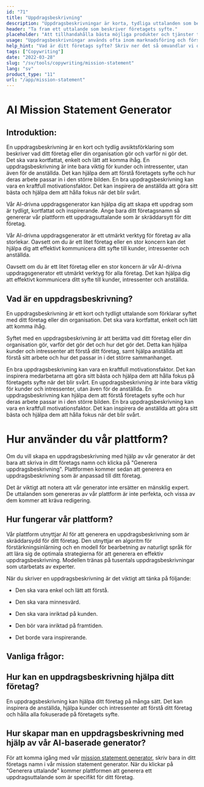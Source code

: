 ```yaml
---
id: "71"
title: "Uppdragsbeskrivning"
description: "Uppdragsbeskrivningar är korta, tydliga uttalanden som beskriver ett företags syfte, vad det gör och varför det finns. De används ofta för att kommunicera ett företags värderingar och mål, och de kan användas som ett sätt att särskilja ett företag från ett annat."
header: "Ta fram ett uttalande som beskriver företagets syfte."
placeholder: "Att tillhandahålla bästa möjliga produkter och tjänster till våra kunder."
usage: "Uppdragsbeskrivningar används ofta inom marknadsföring och försäljning för att kommunicera vad ett företag gör och varför det är annorlunda. Följande generator kan hjälpa dig att utforma och brainstromera en stilistisk uppdragsbeskrivning som är nära kopplad till ditt varumärke."
help_hint: "Vad är ditt företags syfte? Skriv ner det så omvandlar vi det till en uppdragsbeskrivning."
tags: ["Copywriting"]
date: "2022-03-28"
slug: "/sv/tools/copywriting/mission-statement"
lang: "sv"
product_type: "11"
url: "/app/mission-statement"
---
```


# AI Mission Statement Generator

## Introduktion:

En uppdragsbeskrivning är en kort och tydlig avsiktsförklaring som beskriver vad ditt företag eller din organisation gör och varför ni gör det. Det ska vara kortfattat, enkelt och lätt att komma ihåg. En uppdragsbeskrivning är inte bara viktig för kunder och intressenter, utan även för de anställda. Det kan hjälpa dem att förstå företagets syfte och hur deras arbete passar in i den större bilden. En bra uppdragsbeskrivning kan vara en kraftfull motivationsfaktor. Det kan inspirera de anställda att göra sitt bästa och hjälpa dem att hålla fokus när det blir svårt.

Vår AI-drivna uppdragsgenerator kan hjälpa dig att skapa ett uppdrag som är tydligt, kortfattat och inspirerande. Ange bara ditt företagsnamn så genererar vår plattform ett uppdragsuttalande som är skräddarsytt för ditt företag.

Vår AI-drivna uppdragsgenerator är ett utmärkt verktyg för företag av alla storlekar. Oavsett om du är ett litet företag eller en stor koncern kan det hjälpa dig att effektivt kommunicera ditt syfte till kunder, intressenter och anställda.

Oavsett om du är ett litet företag eller en stor koncern är vår AI-drivna uppdragsgenerator ett utmärkt verktyg för alla företag. Det kan hjälpa dig att effektivt kommunicera ditt syfte till kunder, intressenter och anställda.

## Vad är en uppdragsbeskrivning?

En uppdragsbeskrivning är ett kort och tydligt uttalande som förklarar syftet med ditt företag eller din organisation. Det ska vara kortfattat, enkelt och lätt att komma ihåg.

Syftet med en uppdragsbeskrivning är att berätta vad ditt företag eller din organisation gör, varför det gör det och hur det gör det. Detta kan hjälpa kunder och intressenter att förstå ditt företag, samt hjälpa anställda att förstå sitt arbete och hur det passar in i det större sammanhanget.

En bra uppdragsbeskrivning kan vara en kraftfull motivationsfaktor. Det kan inspirera medarbetarna att göra sitt bästa och hjälpa dem att hålla fokus på företagets syfte när det blir svårt. En uppdragsbeskrivning är inte bara viktig för kunder och intressenter, utan även för de anställda. En uppdragsbeskrivning kan hjälpa dem att förstå företagets syfte och hur deras arbete passar in i den större bilden. En bra uppdragsbeskrivning kan vara en kraftfull motivationsfaktor. Det kan inspirera de anställda att göra sitt bästa och hjälpa dem att hålla fokus när det blir svårt.

# Hur använder du vår plattform?

Om du vill skapa en uppdragsbeskrivning med hjälp av vår generator är det bara att skriva in ditt företags namn och klicka på "Generera uppdragsbeskrivning". Plattformen kommer sedan att generera en uppdragsbeskrivning som är anpassad till ditt företag.

Det är viktigt att notera att vår generator inte ersätter en mänsklig expert. De uttalanden som genereras av vår plattform är inte perfekta, och vissa av dem kommer att kräva redigering.

## Hur fungerar vår plattform?

Vår plattform utnyttjar AI för att generera en uppdragsbeskrivning som är skräddarsydd för ditt företag. Den utnyttjar en algoritm för förstärkningsinlärning och en modell för bearbetning av naturligt språk för att lära sig de optimala strategierna för att generera en effektiv uppdragsbeskrivning. Modellen tränas på tusentals uppdragsbeskrivningar som utarbetats av experter.

När du skriver en uppdragsbeskrivning är det viktigt att tänka på följande:

- Den ska vara enkel och lätt att förstå.

- Den ska vara minnesvärd.

- Den ska vara inriktad på kunden.

- Den bör vara inriktad på framtiden.

- Det borde vara inspirerande.

## Vanliga frågor:

## Hur kan en uppdragsbeskrivning hjälpa ditt företag?

En uppdragsbeskrivning kan hjälpa ditt företag på många sätt. Det kan inspirera de anställda, hjälpa kunder och intressenter att förstå ditt företag och hålla alla fokuserade på företagets syfte.

## Hur skapar man en uppdragsbeskrivning med hjälp av vår AI-baserade generator?

För att komma igång med vår [mission statement generator](/app/mission-statement), skriv bara in ditt företags namn i vår mission statement generator. När du klickar på "Generera uttalande" kommer plattformen att generera ett uppdragsuttalande som är specifikt för ditt företag.

